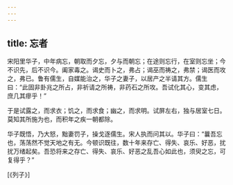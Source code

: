 ```yaml
---
---
---
```

title: 忘者
---




宋阳里华子，中年病忘，朝取而夕忘，夕与而朝忘；在途则忘行，在室则忘坐；今不识先，后不识今。阖家毒之。谒史而卜之，弗占；谒巫而祷之，弗禁；谒医而攻之，弗已。鲁有儒生，自媒能治之，华子之妻子，以居产之半请其方。儒生曰：“此固非卦兆之所占，非祈请之所祷，非药石之所攻。吾试化其心，变其虑，庶几其瘳乎！”

于是试露之，而求衣；饥之，而求食；幽之，而求明。试屏左右，独与居室七日。莫知其所施为也，而积年之疾一朝都除。

华子既悟，乃大怒，黜妻罚子，操戈逐儒生。宋人执而问其以。华子曰：“曩吾忘也，荡荡然不觉天地之有无。今顿识既往，数十年来存亡、得失、哀乐、好恶，扰扰万绪起矣。吾恐将来之存亡、得失、哀乐、好恶之乱吾心如此也，须臾之忘，可复得乎？”

[《列子》]